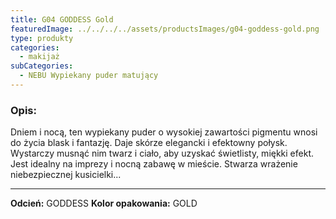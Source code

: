 ```yaml
---
title: G04 GODDESS Gold
featuredImage: ../../../../assets/productsImages/g04-goddess-gold.png
type: produkty
categories:
  - makijaż
subCategories:
  - NEBU Wypiekany puder matujący
---
```


<h3>Opis:</h3>

Dniem i nocą, ten wypiekany puder o wysokiej zawartości pigmentu wnosi do życia blask i fantazję. Daje skórze elegancki i efektowny połysk. Wystarczy musnąć nim twarz i ciało, aby uzyskać świetlisty, miękki efekt. Jest idealny na imprezy i nocną zabawę w mieście. Stwarza wrażenie niebezpiecznej kusicielki...

---

**Odcień:** GODDESS
**Kolor opakowania:** GOLD
